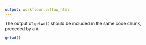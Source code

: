 ---
output: workflowr::wflow_html
---

The output of `getwd()` should be included in the same code chunk, preceded by a
`#`.

```{r test-getwd, collapse=TRUE, comment="#"}
getwd()
```
